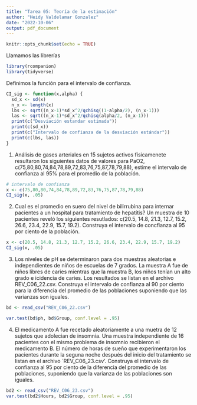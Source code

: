 ```yaml
---
title: "Tarea 05: Teoría de la estimación"
author: "Heidy Valdelamar Gonzalez"
date: "2022-10-06"
output: pdf_document
---
```


```r
knitr::opts_chunk$set(echo = TRUE)
```
Llamamos las librerías
```r
library(rcompanion)
library(tidyverse)
```
Definimos la función para el intervalo de confianza.
```r
CI_sig <- function(x,alpha) {
  sd_x <- sd(x)
  n_x <- length(x)
  lbs <- sqrt((n_x-1)*sd_x^2/qchisq((1-alpha/2), (n_x-1)))
  las <- sqrt((n_x-1)*sd_x^2/qchisq(alpha/2, (n_x-1)))
  print(c("Desviación estandar estimada"))
  print(c(sd_x))
  print(c("Intervalo de confianza de la desviación estándar"))
  print(c(lbs, las))
}


```
1. Análisis de gases arteriales en 15 sujetos activos físicamenete resultaron los siguientes datos de valores para PaO2,  c(75,80,80,74,84,78,89,72,83,76,75,87,78,79,88), estime el intervalo de confianza al 95% para el promedio de la población.
```r
# intervalo de confianza
x <- c(75,80,80,74,84,78,89,72,83,76,75,87,78,79,88)
CI_sig(x, .05)
```
2. Cual es el promedio en suero del nivel de bilirrubina para internar pacientes a un hospital para tratamiento de hepatítis? Un muestra de 10 pacientes reveló los siguientes resutlados: c(20.5, 14.8, 21.3, 12.7, 15.2, 26.6, 23.4, 22.9, 15.7, 19.2). Construya el intervalo de concfianza al 95 por ciento de la población.
```r
x <- c(20.5, 14.8, 21.3, 12.7, 15.2, 26.6, 23.4, 22.9, 15.7, 19.2)
CI_sig(x, .05)
```
3. Los niveles de pH se determinaron para dos muestras aleatorias e independientes de niños de escuelas de 7 grados. La muestra A fue de niños libres de caries mientras que la muestra B, los niños tenían un alto grado e icidencia de caries. Los resultados se listan en el archivo REV_C06_22.csv. Construya el intervalo de confianza al 90 por ciento para la diferencia del promedio de las poblaciones suponiendo que las varianzas son iguales.
```r
bd <- read_csv("REV_C06_22.csv")

var.test(bd$ph, bd$Group, conf.level = .95)

```
4. El medicamento A fue recetado aleatoriamente a una muetra de 12 sujetos que adolecian de insomnia. Una muestra independiente de 16 pacientes con el mismo problema de insomnio recibieron el medicamento B. El número de horas de sueño que experimentaron los pacientes durante la seguna noche después del inicio del tratamiento se listan en el archivo `REV_C06_23.csv’. Construya el intervalo de confianza al 95 por ciento de la diferencia del promedio de las poblaciones, suponiendo que la varianza de las poblaciones son iguales.
```r
bd2 <- read_csv("REV_C06_23.csv")
var.test(bd2$Hours, bd2$Group, conf.level = .95)
```


  